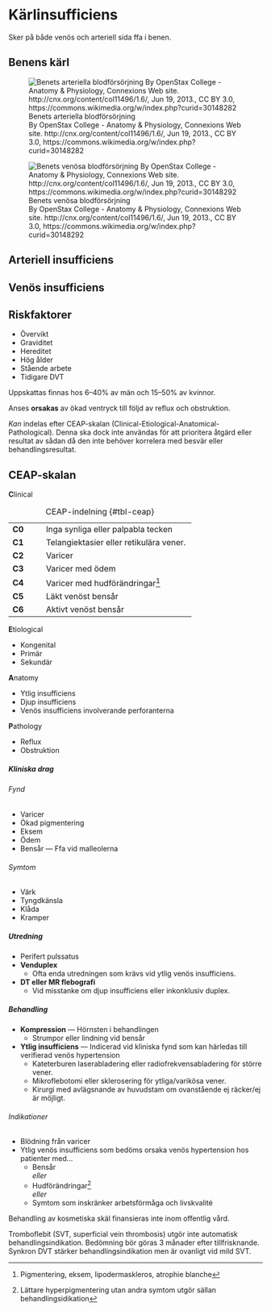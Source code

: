 # Kärlinsufficiens

Sker på både venös och arteriell sida ffa i benen.

::: {.callout-tip collapse="true"}

# Benens kärl

![Benets arteriella blodförsörjning             
By OpenStax College - Anatomy &amp; Physiology, Connexions Web site. http://cnx.org/content/col11496/1.6/, Jun 19, 2013., CC BY 3.0, https://commons.wikimedia.org/w/index.php?curid=30148282](../pics/benartärer.jpg){#fig-benartär}

![Benets venösa blodförsörjning         
By OpenStax College - Anatomy &amp; Physiology, Connexions Web site. http://cnx.org/content/col11496/1.6/, Jun 19, 2013., CC BY 3.0, https://commons.wikimedia.org/w/index.php?curid=30148292](../pics/benven.jpg){#fig-benven}

:::

## Arteriell insufficiens



## Venös insufficiens

::: {.callout-warning}

# Riskfaktorer

- Övervikt
- Graviditet
- Hereditet
- Hög ålder
- Stående arbete
- Tidigare DVT

:::

Uppskattas finnas hos 6--40% av män och 15--50% av kvinnor.

Anses **orsakas** av ökad ventryck till följd av reflux och obstruktion.

*Kan* indelas efter CEAP-skalan (Clinical-Etiological-Anatomical-Pathological). Denna ska
dock inte användas för att prioritera åtgärd eller resultat av sådan då den inte behöver
korrelera med besvär eller behandlingsresultat.

::: {.callout collapse="true"}

# CEAP-skalan

**C**linical

+---------+-----------------------------------------+
| **C0**  | Inga synliga eller palpabla tecken      |
+---------+-----------------------------------------+
| **C1**  | Telangiektasier eller retikulära vener. |
+---------+-----------------------------------------+
| **C2**  | Varicer                                 |
+---------+-----------------------------------------+
| **C3**  | Varicer med ödem                        |
+---------+-----------------------------------------+
| **C4**  | Varicer med hudförändringar[^1]         |
+---------+-----------------------------------------+
| **C5**  | Läkt venöst bensår                      |
+---------+-----------------------------------------+
| **C6**  | Aktivt venöst bensår                    |
+---------+-----------------------------------------+

: CEAP-indelning {#tbl-ceap}

**E**tiological

- Kongenital
- Primär
- Sekundär

**A**natomy

- Ytlig insufficiens
- Djup insufficiens
- Venös insufficiens involverande perforanterna

**P**athology

- Reflux
- Obstruktion

[^1]: Pigmentering, eksem, lipodermaskleros, atrophie blanche

:::

##### Kliniska drag

###### Fynd

- Varicer
- Ökad pigmentering
- Eksem
- Ödem
- Bensår --- Ffa vid malleolerna

###### Symtom

- Värk
- Tyngdkänsla
- Klåda
- Kramper

##### Utredning

- Perifert pulssatus
- **Venduplex**
    - Ofta enda utredningen som krävs vid ytlig venös insufficiens.
- **DT eller MR flebografi**
    - Vid misstanke om djup insufficiens eller inkonklusiv duplex.

##### Behandling

- **Kompression** --- Hörnsten i behandlingen
    - Strumpor eller lindning vid bensår
- **Ytlig insufficiens** --- Indicerad vid kliniska fynd som kan härledas till verifierad
  venös hypertension
    - Kateterburen laserabladering eller radiofrekvensabladering för större vener.
    - Mikroflebotomi eller sklerosering för ytliga/varikösa vener.
    - Kirurgi med avlägsnande av huvudstam om ovanstående ej räcker/ej är möjligt.

###### Indikationer

- Blödning från varicer
- Ytlig venös insufficiens som bedöms orsaka venös hypertension hos patienter med...
    - Bensår            
      *eller*
    - Hudförändringar^[Lättare hyperpigmentering utan andra symtom utgör sällan behandlingsidikation]           
      *eller*
    - Symtom som inskränker arbetsförmåga och livskvalité

Behandling av kosmetiska skäl finansieras inte inom offentlig vård.

Tromboflebit (SVT, superficial vein thrombosis) utgör inte automatisk behandlingsindikation.
Bedömning bör göras 3 månader efter tillfrisknande. Synkron DVT stärker
behandlingsindikation men är ovanligt vid mild SVT.
